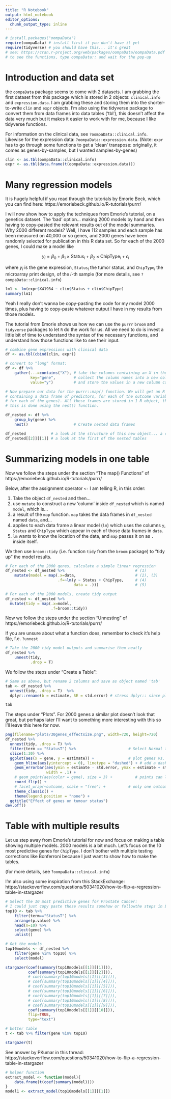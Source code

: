 ```yaml
---
title: "R Notebook"
output: html_notebook
editor_options: 
  chunk_output_type: inline
---
```


```r
# install.packages("oompaData")
require(oompaData) # install first if you don't have it yet
require(tidyverse) # you should have this... it's great
# see: https://cran.r-project.org/web/packages/oompaData/oompaData.pdf
# to see the functions, type oompaData:: and wait for the pop-up
```

# Introduction and data set

the `oompaData` package seems to come with 2 datasets. I am grabbing the first dataset from this package which is stored in 2 objects: `clinical.info` and `expression.data`. I am grabbing these and storing them into the shorter-to-write `clin` and `expr` objects. I'm also using the tidyverse package to convert them from data frames into data tables ('tbl'), this doesn't affect the data very much but it makes it easier to work with for me, because I like tidyverse functions. 

For information on the clinical data, see `?oompaData::clinical.info`.
Likewise for the expression data: `?oompaData::expression.data`.
(Note: `expr` has to go through some functions to get a 'clean' transpose: originally, it comes as genes-by-samples, but I wanted samples-by-genes)

```r
clin <- as.tbl(oompaData::clinical.info)
expr <- as.tbl(data.frame(t(oompaData::expression.data)))
```

# Many regression models

It is hugely helpful if you read through the tutorials by Emorie Beck, which you can find here: https://emoriebeck.github.io/R-tutorials/purrr/ 

I will now show how to apply the techniques from Emorie's tutorial, on a genetics dataset. The 'bad' option... making 2000 models by hand and then having to copy-pasted the relevant results out of the model summaries. Why 2000 different models? Well, I have 112 samples and each sample has been measured on 40,000 or so genes, and 2000 genes have been randomly selected for publication in this R data set. So for each of the 2000 genes, I could make a model like

$$y_i = \beta_0 + \beta_1 \times \text{Status}_i + \beta_2 \times \text{ChipType}_i + \epsilon_i$$

where $y_i$ is the gene expression, `Status`$_i$ the tumor status, and `ChipType`$_i$ the microarray print design, of the $i$-th sample (for more details, see `?oompaData::clinical.info`)

```r
lm1 <- lm(expr$X41934 ~ clin$Status + clin$ChipType)
summary(lm1)
```

Yeah I really don't wanna be copy-pasting the code for my model 2000 times, plus having to copy-paste whatever output I have in my results from those models. 

The tutorial from Emorie shows us how we can use the `purrr` `broom` and `tidyverse` packages to let `R` do the work for us. All we need to do is invest a little bit of time to understand the syntax of the necessary functions, and understand how those functions like to see their input.

```r
# combine gene expressions with clinical data
df <- as.tbl(cbind(clin, expr))

# convert to "long" format:
df <- df %>%
    gather(...=contains("X"), # take the columns containing an X in the name...
           key="gene",        # collect the column names into a new column called gene...
           value="y")         # and store the values in a new column called y.

# Now prepare our data for the purrr::map() function. We will get an R object
# containing a data frame of predictors, for each of the outcome variables (so,
# for each of the genes). All these frames are stored in 1 R object, though.
# this is done using the nest() function.

df_nested <- df %>%
    group_by(gene) %>%
    nest()                    # Create nested data frames

df_nested           # a look at the structure of this new object... a data frame of data frames!
df_nested[[2]][[1]] # a look at the first of the nested tables
```


# Summarizing models in one table

Now we follow the steps under the section "The map() Functions" of https://emoriebeck.github.io/R-tutorials/purrr/ 

Below, after the assignment operator `<-` I am telling R, in this order:

(1) Take the object `df_nested` and then...
(2) use `mutate` to construct a new 'column' inside `df_nested` which is named `model`, which is...
(3) a result of the `map` function. `map` takes the data frames in `df_nested` named `data`, and...
(4) applies to each data frame a linear model (`lm`) which uses the columns `y`, `Status` and `ChipType` which appear in each of those data frames in `data`. 
(5) `lm` wants to know the location of the data, and `map` passes it on as `.` inside itself. 

We then use `broom::tidy` (i.e. function `tidy` from the `broom` package) to "tidy up" the model results.

```r
# For each of the 2000 genes, calculate a simple linear regression
df_nested <- df_nested %>%                               # (1)
    mutate(model = map(.x=data,                          # (2), (3)
                       .f=~lm(y ~ Status + ChipType,     # (4)
                              data = .)))                # (5)

# For each of the 2000 models, create tidy output
df_nested <- df_nested %>%
  mutate(tidy = map(.x=model, 
                    .f=broom::tidy))
```

Now we follow the steps under the section "Unnesting" of https://emoriebeck.github.io/R-tutorials/purrr/

If you are unsure about what a function does, remember to check it's help file, f.e. `?unnest`

```r
# Take the 2000 tidy model outputs and summarise them neatly
df_nested %>%
    unnest(tidy, 
           .drop = T)
```

We follow the steps under "Create a Table":

```r
# Same as above, but rename 2 columns and save as object named 'tab'
tab <- df_nested %>%
  unnest(tidy, .drop = T)  %>%
  dplyr::rename(b = estimate, SE = std.error) # stress dplyr:: since plyr also has a rename() fnctn

tab
```

The steps under "Plots". For 2000 genes a similar plot doesn't look that great, but perhaps later I'll want to something more interesting with this so I'll leave this here for now. 

```r
png(filename="plots/30genes_effectsize.png", width=720, height=720)
df_nested %>%
  unnest(tidy, .drop = T) %>%
  filter(term == "StatusT") %>%                       # Select Normal tumor status predictor
  slice(1:30) %>%
  ggplot(aes(x = gene, y = estimate)) +               # plot genes vs. beta coef. for Normal tumours...
    geom_hline(aes(yintercept = 0), linetype = "dashed") + # add a dashed line at zero
    geom_errorbar(aes(ymin = estimate - std.error, ymax = estimate + std.error),
                  width = .1) +
    # geom_point(aes(color = gene), size = 3) +          # points can look nice, but too much for 2000 genes
    coord_flip() +
    # facet_wrap(~outcome, scale = "free") +          # only one outcome (genes). no need for facets
    theme_classic() +
    theme(legend.position = "none") +
  ggtitle("Effect of genes on tumour status")
dev.off()
```

# Table with multiple results

Let us step away from Emorie's tutorial for now and focus on making a table showing multiple models. 2000 models is a bit much. Let's focus on the 10 most predictive genes for `ChipType`. I don't bother with multiple testing corrections like Bonferroni because I just want to show how to make the tables.

(for more details, see `?oompaData::clinical.info`)

I'm also using some inspiration from this StackExchange: https://stackoverflow.com/questions/50341020/how-to-flip-a-regression-table-in-stargazer 

```r
# Select the 10 most predictive genes for Prostate Cancer:
# I could just copy paste these results somehow or followthe steps in Emorie's tutorial
top10 <- tab %>%
    filter(term=="StatusT") %>%
    arrange(p.value) %>%
    head(n=10) %>%
    select(gene) %>%
    unlist()

# Get the models
top10models <- df_nested %>%
    filter(gene %in% top10) %>%
    select(model)

stargazer(coef(summary(top10models[[1]][[1]])),
          coef(summary(top10models[[1]][[2]])),
          # coef(summary(top10models[[1]][[3]])),
          # coef(summary(top10models[[1]][[4]])),
          # coef(summary(top10models[[1]][[5]])),
          # coef(summary(top10models[[1]][[6]])),
          # coef(summary(top10models[[1]][[7]])),
          # coef(summary(top10models[[1]][[8]])),
          # coef(summary(top10models[[1]][[9]])),
          coef(summary(top10models[[1]][[10]])),
          flip=TRUE,
          type="text")

# better table
t <- tab %>% filter(gene %in% top10)

stargazer(t)
```


See answer by PKumar in this thread: https://stackoverflow.com/questions/50341020/how-to-flip-a-regression-table-in-stargazer 

```r
# helper function
extract_model <- function(model){
    data.frame(t(coef(summary(model))))
}
model1 <- extract_model(top10models[[1]][[1]])
```